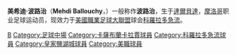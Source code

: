 {{Football player infobox |
  playername = 波路治 |
  image = [[File:Mehdi_Ballouchy.jpg|270px]]|
  fullname = |
  nickname = |
  dateofbirth = {{birth date and age|1983|4|4}} |
  cityofbirth = [[達爾貝達|達爾貝達]] |
  countryofbirth = {{MAR}} |
  height = {{height|ft=5|in=11}} |
  currentclub  = {{Flagicon|USA}} [[科羅拉多急流|科羅拉多急流]] |
  clubnumber = 8 |
  position = [[中場|中場]] |
  youthyears = 1996-99<br>2002<br>2004-05 |
  youthclubs = [[卡薩布蘭卡拉賈|卡薩布蘭卡拉賈]]<br>[[克瑞頓大學|克瑞屯大學]]                 24 (5)<br>[[圣克拉拉大学|聖塔克拉拉大學]]             42 (4) |
  years =  2005<BR>2006-07<br>2007-|
  clubs = [[科羅拉多急流|科羅拉多急流]]預備隊<BR>[[皇家鹽湖城|皇家鹽湖城]]<br>[[科羅拉多急流|科羅拉多急流]]|
  caps(goals) = 2 (0)<BR>46 (2) <BR/> 9 (1)|
  nationalyears = |
  nationalteam = |
  nationalcaps(goals) = |
  pcupdate = 4 November 2007 |
  ntupdate = 4 November 2007
}}
'''美希迪·波路治'''（'''Mehdi Ballouchy'''，{{bd|1983年|4月4日}}）一般称作'''波路治'''，生于[[達爾貝達|達爾貝達]]，[[摩洛哥|摩洛哥]]职业足球运动员，现效力于[[美國職業足球大聯盟|美國職業足球大聯盟]]球会[[科羅拉多急流|科羅拉多急流]]。

{{DEFAULTSORT:Ballouchy, Mehdy}}
[[Category:摩洛哥足球运动员|B]]
[[Category:足球中場|Category:足球中場]]
[[Category:卡薩布蘭卡拉賈球員|Category:卡薩布蘭卡拉賈球員]]
[[Category:科羅拉多急流球員|Category:科羅拉多急流球員]]
[[Category:皇家鹽湖城球員|Category:皇家鹽湖城球員]]
[[Category:美職球員|Category:美職球員]]
